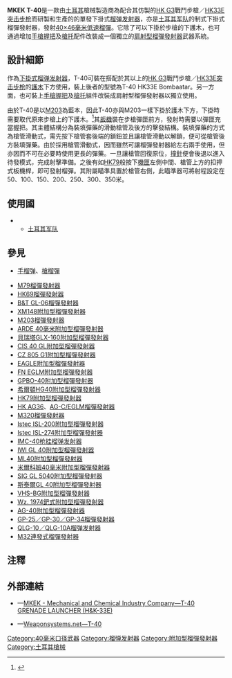 {{noteTA
|G1=軍事
|G2=長度單位
|G3=Firearms
}}
{{Infobox Weapon
|name= MKEK T-40附加型榴彈發射器
|image= 
|image_size= 300px
|caption= 
|origin= {{flagcountry|Turkey}}
|type= [[榴弹发射器#附加型榴弹发射器|下掛式榴弹发射器]]
<!-- Type selection -->
|is_ranged= yes
|is_bladed= 
|is_explosive= 
|is_artillery= 
|is_vehicle= 
|is_missile= 
|is_UK= 
<!-- Service history -->
|service=
|used_by= [[土耳其军队|土耳其军队]]
|wars= 
<!-- Production history -->
|designer= {{Link-en|機械與化學工業有限公司|Mechanical and Chemical Industry Corporation}}
|design_date= 
|manufacturer= 機械與化學工業有限公司
|unit_cost= 
|production_date=
|number= 
|variants= 
<!-- General specifications -->
|spec_label= 
|weight= 1.75[[千克|千克]]（3.86[[磅|磅]]）
|length= 398±2[[毫米|毫米]]（15.67±0.08[[英寸|英寸]]）
|part_length= 305±0.5毫米（12.01±0.02英寸）
|width= 88±2毫米（3.46±0.08英寸）
|height= 121±2毫米（4.76±0.08英寸）
|diameter= 
|crew= 
<!-- Ranged weapon specifications -->
|cartridge= [[40毫米榴彈|40×46毫米低速榴彈]]
|caliber= 40毫米（1.57英吋）
|barrels= 1根，[[膛線|線膛]]，[[鋁合金|鋁合金]]製，具有{{Link-en|塗料光澤|Paint sheen|啞光}}黑的耐腐蝕處理表面，[[膛線|膛線]]6條，右旋，滑動及[[中折式|中折式]]裝填結構，無[[槍口|槍口]]裝置
|action= <div class="NavFrame collapsed" style="color: black; background-color: #FFFFFF; margin: 0 auto; padding: 0 10px; text-align: left;"><div class="NavHead" style="background-color: #FFFFFF; margin: 0 auto; padding: 0 10px; font-weight:normal;"></div><div class="NavContent" style="background-color: #FFFFFF; margin: 0 auto; padding: 0 10px;">
* [[泵動式|泵動式]]
* 槍管滑動式及後膛閉鎖
* [[扳机#双动式|純雙動操作扳機]]
</div>
</div>
|mode= {{Link-en|單發|Single-shot}}
|rate= 5—7發／分鐘
|velocity= 75.89[[米每秒|米／秒]]（249[[英尺每秒|英尺／秒]]）
|energy= 
|range= <div class="NavFrame collapsed" style="color: black; background-color: #FFFFFF; margin: 0 auto; padding: 0 10px; text-align: left;"><div class="NavHead" style="background-color: #FFFFFF; margin: 0 auto; padding: 0 10px; font-weight:normal;"></div><div class="NavContent" style="background-color: #FFFFFF; margin: 0 auto; padding: 0 10px;">
* 點目標、低速型榴彈：100[[米_(单位)|公尺]]（109.36[[码|码]]，328.08[[英尺|英尺]]）
* 面目標、低速型榴彈：300公尺（328.08码，984.24英尺）
</div>
</div>
|max_range= 400公尺（437.45码，1,312.34英尺）
|feed= 手動{{Link-en|後膛槍炮|Breechloader|後膛裝填}}
|sights= 獨立式榴彈發射器擴展[[機匣|機匣]]或步槍上安裝可用的輔助瞄准器：<div class="NavFrame collapsed" style="color: black; background-color: #FFFFFF; margin: 0 auto; padding: 0 10px; text-align: left;"><div class="NavHead" style="background-color: #FFFFFF; margin: 0 auto; padding: 0 10px; font-weight:normal;"></div><div class="NavContent" style="background-color: #FFFFFF; margin: 0 auto; padding: 0 10px;">
* [[機械瞄具|機械瞄具]]：
** [[立式標尺|立式標尺]][[照門|照門]]和柱狀[[照準器|準星]]（照門及準星具有[[氚|氚]]光夜間用瞄準點，兩者均可折疊或拆卸）
** [[象限測距瞄準具|象限測距瞄準具]]
* [[瞄準鏡|光學瞄準鏡]]
* [[紅點鏡|紅點鏡／反射式瞄準鏡]]
* [[全像武器照準器|全息瞄準鏡]]
* [[夜視鏡|夜視鏡]]
* [[熱成像儀|熱成像儀]]
* [[火控系統|火控組件]]（FCU）
** FN FCU-850N
** FN FCU-1.5M
** 貝瑞塔榴彈發射器火控系統
* [[雷射瞄準器|雷射瞄準器]]
</div>
</div>
<!-- 火炮規格 -->
|breech= 
|recoil= 
|carriage= 
|elevation= 
|traverse= 
<!-- 刃器規格 --> 
|blade_type= 
|hilt_type= 
|sheath_type= 
|head_type= 
|haft_type= 
<!-- 爆炸物內填炸藥規格 --> 
|filling= 
|filling_weight= 
|detonation= 
|yield= 
<!-- 車輛/飛彈規格 -->
|armour= 
|primary_armament= 
|secondary_arament= 
|engine= 
|engine_power= 
|transmission= 
|payload_capacity= 
|fuel_capacity= 
|pw_ratio= 
|suspension= 
|clearance= 
|vehicle_range= 
|speed= 
|guidance= 
|steering= 
<!-- Missiles only -->
|wingspan= 
|propellant= 
|ceiling= 
|altitude= 
|depth= 
|boost= 
|accuracy= 
|launch_platform= 
|transport= 
}}

'''MKEK T-40'''是一款由[[土耳其|土耳其]]槍械製造商{{Link-en|機械與化學工業有限公司|Mechanical and Chemical Industry Corporation}}為配合其仿製的[[HK_G3自動步槍|HK G3]]戰鬥步槍／[[HK33突擊步槍|HK33E]][[突击步枪|突击步枪]]而研製和生產的的單發下掛式[[榴弹发射器|榴弹发射器]]，亦是[[土耳其军队|土耳其军队]]的制式下掛式榴彈發射器，發射[[40毫米榴彈|40×46毫米低速榴彈]]。它除了可以下掛於步槍的下護木，也可通過增加[[手槍握把|手槍握把]]及[[槍托|槍托]]配件改裝成一個獨立的[[榴弹发射器#肩射型榴弹发射器|肩射型榴彈發射器]]武器系統。

== 設計細節 ==
作為[[榴弹发射器#附加型榴弹发射器|下掛式榴弹发射器]]，T-40可裝在搭配於其以上的[[HK_G3自動步槍|HK G3]]戰鬥步槍／[[HK33突擊步槍|HK33E]][[突击步枪|突击步枪]]的[[護木|護木]]下方使用，裝上後者的型號為T-40 HK33E Bombaatar。另一方面，也可裝上[[手槍握把|手槍握把]]及[[槍托|槍托]]組件改裝成肩射型榴彈發射器以獨立使用。

由於T-40是以[[M203榴彈發射器|M203]]為藍本，因此T-40亦與M203一樣下掛於護木下方，下掛時需要取代原來步槍上的下護木。<ref>{{cite web|url=http://weaponsystems.net/weapon.php?weapon=BB02+-+T-40|title=Weapon|publisher=|accessdate=5 November 2014|archive-date=2014-12-20|archive-url=https://web.archive.org/web/20141220063405/http://weaponsystems.net/weapon.php?weapon=BB02+-+T-40|dead-url=no}}</ref>其[[扳機|扳機]]裝在步槍彈匣前方，發射時需要以彈匣充當握把。其主體結構分為裝填彈藥的滑動槍管及後方的擊發結構。裝填彈藥的方式為槍管滑動式，需先按下槍管套後端的鎖鈕並且讓槍管滑動以解鎖，便可從槍管後方裝填彈藥。由於採用槍管滑動式，因而雖然可讓榴彈發射器給左右兩手使用，但亦因而不可在必要時使用更長的彈藥。一旦讓槍管回復原位，[[撞針|撞針]]便會後退以進入待發模式，完成射擊準備。之後有如[[HK79附加型榴彈發射器|HK79]]般按下[[機匣|機匣]]左側中間、槍管上方的扣押式板機桿，即可發射榴彈。其附屬瞄準具置於槍管右側，此瞄準器可將射程設定在50、100、150、200、250、300、350米。

== 使用國 ==
* {{flagcountry|Turkey}}
** [[土耳其军队|土耳其军队]]

== 參見 ==
* [[手榴弹|手榴弹]]、[[步槍用榴彈|槍榴彈]]
{{div col|cols=2}}
* [[M79榴彈發射器|M79榴彈發射器]]
* [[HK69榴彈發射器|HK69榴彈發射器]]
* [[B&T_GL-06榴彈發射器|B&T GL-06榴彈發射器]]
* [[XM148附加型榴彈發射器|XM148附加型榴彈發射器]]
* [[M203榴彈發射器|M203榴彈發射器]]
* [[ARDE_40毫米附加型榴彈發射器|ARDE 40毫米附加型榴彈發射器]]
* [[貝瑞塔GLX-160附加型榴彈發射器|貝瑞塔GLX-160附加型榴彈發射器]]
* [[CIS_40_GL附加型榴彈發射器|CIS 40 GL附加型榴彈發射器]]
* [[CZ_805_G1附加型榴彈發射器|CZ 805 G1附加型榴彈發射器]]
* [[EAGLE附加型榴彈發射器|EAGLE附加型榴彈發射器]]
* [[FN_EGLM附加型榴彈發射器|FN EGLM附加型榴彈發射器]]
* [[GPBO-40附加型榴彈發射器|GPBO-40附加型榴彈發射器]]
* [[希爾頓HG40附加型榴彈發射器|希爾頓HG40附加型榴彈發射器]]
* [[HK79附加型榴彈發射器|HK79附加型榴彈發射器]]
* [[HK_AG36附加型榴彈發射器|HK AG36]]、[[HK_AG-C/EGLM附加型榴彈發射器|AG-C/EGLM榴彈發射器]]
* [[M320榴彈發射器|M320榴彈發射器]]
* [[Istec_ISL-200附加型榴彈發射器|Istec ISL-200附加型榴彈發射器]]
* [[Istec_ISL-274附加型榴彈發射器|Istec ISL-274附加型榴彈發射器]]
* [[IMC-40枪挂榴弹发射器|IMC-40枪挂榴弹发射器]]
* [[IWI_GL_40附加型榴彈發射器|IWI GL 40附加型榴彈發射器]]
* [[ML40附加型榴彈發射器|ML40附加型榴彈發射器]]
* [[米爾科姆40毫米附加型榴彈發射器|米爾科姆40毫米附加型榴彈發射器]]
* [[SIG_GL_5040附加型榴彈發射器|SIG GL 5040附加型榴彈發射器]]
* [[斯泰爾GL_40附加型榴彈發射器|斯泰爾GL 40附加型榴彈發射器]]
* [[VHS-BG附加型榴彈發射器|VHS-BG附加型榴彈發射器]]
* [[Wz._1974鈀式附加型榴彈發射器|Wz. 1974鈀式附加型榴彈發射器]]
* [[AG-40附加型榴彈發射器|AG-40附加型榴彈發射器]]
* [[GP-25附加型榴彈發射器|GP-25／GP-30／GP-34榴彈發射器]]
* [[10式枪挂榴弹发射器|QLG-10／QLG-10A榴弹发射器]]
* [[米尔科姆转轮连发式榴弹发射器|M32連發式榴彈發射器]]
{{div col end}}

== 注釋 ==
<div class="references-small">
<references />
</div>

== 外部連結 ==
* {{en icon}}—[https://web.archive.org/web/20160706101626/http://mkek.gov.tr/en/Products.aspx?FactoryID=13&ProductID=86&MainCategory=107&SubCategory=122&SubSubCategory= MKEK - Mechanical and Chemical Industry Company—T-40 GRENADE LAUNCHER (H&K-33E)]
* {{en icon}}—[http://weaponsystems.net/weaponsystem/BB02%20-%20T-40.html Weaponsystems.net—T-40] {{Wayback|url=http://weaponsystems.net/weaponsystem/BB02%20-%20T-40.html |date=20190913223223 }}

[[Category:40毫米口径武器|Category:40毫米口径武器]]
[[Category:榴弹发射器|Category:榴弹发射器]]
[[Category:附加型榴彈發射器|Category:附加型榴彈發射器]]
[[Category:土耳其槍械|Category:土耳其槍械]]
